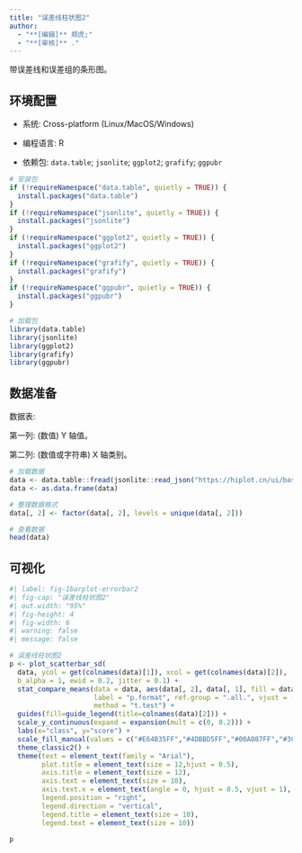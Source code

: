 ```yaml
---
title: "误差线柱状图2"
author:
  - "**[编辑]** 郑虎;"
  - "**[审核]** ."
---
```


带误差线和误差组的条形图。

## 环境配置

-   系统: Cross-platform (Linux/MacOS/Windows)

-   编程语言: R

-   依赖包: `data.table`; `jsonlite`; `ggplot2`; `grafify`; `ggpubr`

```r
# 安装包
if (!requireNamespace("data.table", quietly = TRUE)) {
  install.packages("data.table")
}
if (!requireNamespace("jsonlite", quietly = TRUE)) {
  install.packages("jsonlite")
}
if (!requireNamespace("ggplot2", quietly = TRUE)) {
  install.packages("ggplot2")
}
if (!requireNamespace("grafify", quietly = TRUE)) {
  install.packages("grafify")
}
if (!requireNamespace("ggpubr", quietly = TRUE)) {
  install.packages("ggpubr")
}

# 加载包
library(data.table)
library(jsonlite)
library(ggplot2)
library(grafify)
library(ggpubr)
```

## 数据准备

数据表:

第一列: (数值) Y 轴值。

第二列: (数值或字符串) X 轴类别。

```r
# 加载数据
data <- data.table::fread(jsonlite::read_json("https://hiplot.cn/ui/basic/barplot-errorbar2/data.json")$exampleData[[1]]$textarea[[1]])
data <- as.data.frame(data)

# 整理数据格式
data[, 2] <- factor(data[, 2], levels = unique(data[, 2]))

# 查看数据
head(data)
```

## 可视化

```r
#| label: fig-1barplot-errorbar2
#| fig-cap: "误差线柱状图2"
#| out.width: "95%"
#| fig-height: 4
#| fig-width: 6
#| warning: false
#| message: false

# 误差线柱状图2
p <- plot_scatterbar_sd(
  data, ycol = get(colnames(data)[1]), xcol = get(colnames(data)[2]),
  b_alpha = 1, ewid = 0.2, jitter = 0.1) +
  stat_compare_means(data = data, aes(data[, 2], data[, 1], fill = data[, 2]),
                     label = "p.format", ref.group = ".all.", vjust = -2, 
                     method = "t.test") +
  guides(fill=guide_legend(title=colnames(data)[2])) +
  scale_y_continuous(expand = expansion(mult = c(0, 0.2))) +
  labs(x="class", y="score") +
  scale_fill_manual(values = c("#E64B35FF","#4DBBD5FF","#00A087FF","#3C5488FF")) +
  theme_classic2() +
  theme(text = element_text(family = "Arial"),
        plot.title = element_text(size = 12,hjust = 0.5),
        axis.title = element_text(size = 12),
        axis.text = element_text(size = 10),
        axis.text.x = element_text(angle = 0, hjust = 0.5, vjust = 1),
        legend.position = "right",
        legend.direction = "vertical",
        legend.title = element_text(size = 10),
        legend.text = element_text(size = 10))

p
```


